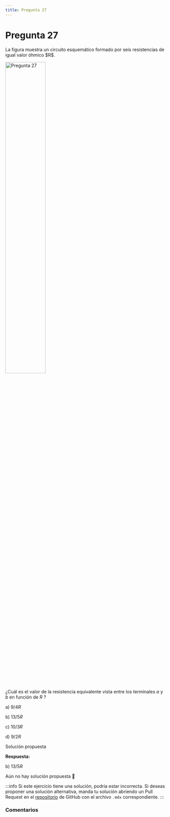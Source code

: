```yaml
---
title: Pregunta 27
---
```



# Pregunta 27

<div className="exercise">
La figura muestra un circuito esquemático formado por seis resistencias de igual valor óhmico $R$.

<Image
  src="science/electromagnetism/exercises/2024-2/p27/image.png"
  alt="Pregunta 27"
  width="50%"
/>

¿Cuál es el valor de la resistencia equivalente vista entre los terminales $a$ y $b$ en función de $R$ ?

a) $9 / 4 R$

b) $13 / 5 R$

c) $10 / 3 R$

d) $9 / 2 R$
</div>

<MDXDetails>
<summary>Solución propuesta</summary>

<div className="exercise">

**Respuesta:**

b) $13 / 5 R$

Aún no hay solución propuesta 🥲
</div>

:::info
Si este ejercicio tiene una solución, podría estar incorrecta. Si deseas proponer una solución alternativa, manda tu solución abriendo
un Pull Request en el [repositorio](https://github.com/crow-rojas/apuntes-fundamentals/pulls) de GitHub con el archivo
`.mdx` correspondiente.
:::

</MDXDetails>

### Comentarios

<Disqus
  url="https://crow-rojas.github.io/apuntes-fundamentals/docs/science/electromagnetism/exercises/2024-2/p27"
  identifier="docs/science/electromagnetism/exercises/2024-2/p27"
  title="2024-2 Electricidad y Magnetismo - Pregunta 27"
/>
